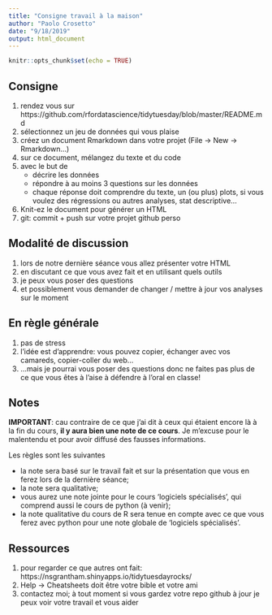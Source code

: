 ```yaml
---
title: "Consigne travail à la maison"
author: "Paolo Crosetto"
date: "9/18/2019"
output: html_document
---
```


```r
knitr::opts_chunk$set(echo = TRUE)
```

## Consigne

1. rendez vous sur https://github.com/rfordatascience/tidytuesday/blob/master/README.md
2. sélectionnez un jeu de données qui vous plaise
3. créez un document Rmarkdown dans votre projet (File -> New -> Rmarkdown...)
4. sur ce document, mélangez du texte et du code 
5. avec le but de
   - décrire les données
   - répondre à au moins 3 questions sur les données
   - chaque réponse doit comprendre du texte, un (ou plus) plots, si vous voulez des régressions ou autres analyses, stat descriptive...
6. Knit-ez le document pour générer un HTML
7. git: commit + push sur votre projet github perso

## Modalité de discussion

1. lors de notre dernière séance vous allez présenter votre HTML
2. en discutant ce que vous avez fait et en utilisant quels outils
3. je peux vous poser des questions
4. et possiblement vous demander de changer / mettre à jour vos analyses sur le moment

## En règle générale

1. pas de stress
2. l'idée est d'apprendre: vous pouvez copier, échanger avec vos camareds, copier-coller du web...
3. ...mais je pourrai vous poser des questions donc ne faites pas plus de ce que vous êtes à l'aise à défendre à l'oral en classe!

## Notes

**IMPORTANT**: cau contraire de ce que j'ai dit à ceux qui étaient encore là à la fin du cours, **il y aura bien une note de ce cours**. Je m'excuse pour le malentendu et pour avoir diffusé des fausses informations. 

Les règles sont les suivantes

- la note sera basé sur le travail fait et sur la présentation que vous en ferez lors de la dernière séance;
- la note sera qualitative;
- vous aurez une note jointe pour le cours 'logiciels spécialisés', qui comprend aussi le cours de python (à venir);
- la note qualitative du cours de R sera tenue en compte avec ce que vous ferez avec python pour une note globale de 'logiciels spécialisés'. 

## Ressources

1. pour regarder ce que autres ont fait: https://nsgrantham.shinyapps.io/tidytuesdayrocks/
2. Help -> Cheatsheets doit être votre bible et votre ami
3. contactez moi; à tout moment si vous gardez votre repo github à jour je peux voir votre travail et vous aider
